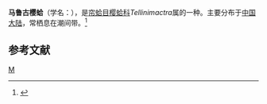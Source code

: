 {{Speciesbox
| taxon = Tellinimactra maluccensis
| binomial_authority = (Martens)
}}
'''马鲁古樱蛤'''（学名：''{{lang|la|Tellinimactra maluccensis}}''），是[[帘蛤目|帘蛤目]][[樱蛤科|樱蛤科]]''Tellinimactra''属的一种。主要分布于[[中国大陆|中国大陆]]，常栖息在潮间带。<ref>{{cite web|url=http://shell.sinica.edu.tw/chinese/shellbase_detail.php?science_no=3821|title=国际贝库：马鲁古樱蛤|publisher=台湾贝类资料库|accessdate=2009-08-11}}</ref>

== 参考文献 ==
{{reflist}}
{{taxonbar}}
[[Category:樱蛤科|M]]